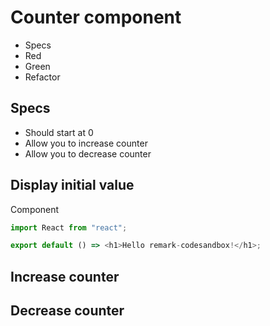 

# Counter component

- Specs
- Red
- Green
- Refactor

## Specs

- Should start at 0
- Allow you to increase counter
- Allow you to decrease counter

## Display initial value

Component

```js codesandbox=react-component
import React from "react";

export default () => <h1>Hello remark-codesandbox!</h1>;
```

## Increase counter

## Decrease counter

